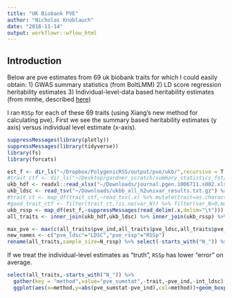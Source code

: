 ```yaml
---
title: "UK Biobank PVE"
author: "Nicholas Knoblauch"
date: "2018-11-14"
output: workflowr::wflow_html
---
```


## Introduction

Below are pve estimates from 69 uk biobank traits for which I could easily obtain:
1) GWAS summary statistics (from BoltLMM) 
2) LD score regression heritability estimates 
3) Individual-level-data based heritability estimates (from mmhe, described [here](https://journals.plos.org/plosgenetics/article?id=10.1371/journal.pgen.1006711#sec004)) 

I ran `RSSp` for each of these 69 traits (using Xiang's new method for calculating pve).  First we see the summary based heritability estimates (y axis) versus individual level estimate (x-axis). 

```r
suppressMessages(library(plotly))
suppressMessages(library(tidyverse))
library(fs)
library(forcats)

est_f <- dir_ls("~/Dropbox/PolygenicRSS/output/pve/ukb/",recursive = T,type = "file")
#trait_ctf <- dir_ls("~/Desktop/gardner_scratch/summary_statistics_fst/",glob="*sc.txt")
ukb_hdf <- readxl::read_xlsx("~/Downloads/journal.pgen.1006711.s002.xlsx") %>% select(trait=`Field ID`,pve_ind=h2,N_ind=N)
ukb_ldsc <- read_tsv("~/Downloads/ukbb_all_h2univar_results.txt.gz") %>% select(trait=phenotype,pve_ldsc=h2_observed,N_ldsc=N,int_ldsc=intercept)
#trait_ct <- map_df(trait_ctf,~read_tsv(.x) %>% mutate(trait=as.character(trait)))
#good_trait_ctf <- filter(trait_ct,!is.na(var_N)) %>% filter(var_N>0,max_N<490000)
ukb_rssp <- map_df(est_f,~suppressMessages(read_delim(.x,delim="\t"))) %>% select(trait,pve_rssp=pve,N_rssp=median_N) %>% mutate(trait=as.character(trait))
all_traits <- inner_join(ukb_hdf,ukb_ldsc) %>% inner_join(ukb_rssp) %>% distinct(trait,.keep_all=T)
```




```r
max_pve <- max(c(all_traits$pve_ind,all_traits$pve_ldsc,all_traits$pve_rssp))
new_names <- c("pve_ldsc"="LDSC","pve_rssp"="RSSp")
rename(all_traits,sample_size=N_rssp) %>% select(-starts_with("N_")) %>% gather(key = "method",value="pve_sumstat",-trait,-pve_ind,-int_ldsc,-sample_size) %>% mutate(method=new_names[method]) %>%  ggplot(aes(x=pve_ind,y=pve_sumstat,col=method))+geom_point()+geom_abline(slope=1,intercept=0)+scale_x_continuous("Individual-Level-Data PVE (mmhe)",limits=c(0,max_pve))+scale_y_continuous("Summary statistic PVE",limits=c(0,max_pve))+geom_smooth(method="lm",formula = y~x+0)+ggtitle("RSSp vs LDSC on UK biobank traits")
```

If we treat the individual-level estimates as "truth", `RSSp` has lower "error" on average.
```r
select(all_traits,-starts_with("N_")) %>%
  gather(key = "method",value="pve_sumstat",-trait,-pve_ind,-int_ldsc) %>%mutate(method=new_names[method]) %>% 
  ggplot(aes(x=method,y=abs(pve_sumstat-pve_ind),col=method))+geom_boxplot()+ggtitle("RSSp PVE estimates are closer to individual-level-data based estimates")
```


<!-- ```{r} -->
<!-- bad_trait <- filter(all_traits,abs(pve_ind-pve_rssp)/pve_ind==max(abs(pve_ind-pve_rssp)/pve_ind)) %>% pull(trait) -->
<!-- good_trait <- filter(all_traits,abs(pve_ind-pve_rssp)/pve_ind==min(abs(pve_ind-pve_rssp)/pve_ind)) %>% pull(trait) -->
<!-- ``` -->




<!-- ```{r} -->
<!-- good_quhf <- fs::dir_ls("~/Desktop/gardner_scratch/quh/",glob = glue::glue("*AF0SNP0N0_ukb0{good_trait}_EUR_T_EUR_gwas_T_0.h5")) -->
<!-- good_quh_df <- map_df(good_quhf,~EigenH5::read_df_h5(.x,"quh_df")) -->
<!-- ``` -->

<!-- ```{r} -->
<!-- bad_quhf <- fs::dir_ls("~/Desktop/gardner_scratch/quh/",glob = glue::glue("*AF0SNP0N0_ukb0{bad_trait}_EUR_T_EUR_gwas_T_0.h5")) -->
<!-- bad_quh_df <- map_df(bad_quhf,~EigenH5::read_df_h5(.x,"quh_df")) -->
<!-- ``` -->



<!-- ```{r} -->

<!-- library(RSSp) -->
<!-- good_quh_df <- filter(quh_df,!is.na(quh)) -->
<!-- rss_res <- RSSp:::RSSp_estimate(quh = good_quh_df$quh,D = good_quh_df$D,p_n = nrow(quh_df)/51453) -->

<!-- sum_quh_df <- group_by(quh_df,ntile(D^2,1000)) %>% summarise(md2=mean(D^2),mean_quh=mean(quh),mquhsq=mean(quh^2-D)) -->

<!-- ggplot(sum_quh_df,aes(x=md2,y=mquhsq))+geom_point() -->
<!-- ``` -->



<!-- ```{r} -->

<!-- trait_ls <- function(dir="~/Dropbox/PolygenicRSS/output/pve/"){ -->
<!--   est_f <- dir_ls(dir,recursive = T,type = "file") -->

<!-- } -->
<!-- ``` -->


<!-- ```{r} -->

<!-- quh_f <- function(consortia="angst",trait="anx",quh_d= "~/Dropbox/scratch/polyg_scratch/quh/"){ -->
<!--   fs::path_expand(glue("{quh_d}","gwas_chr{1:22}AF0SNP0N0_{consortia}0{trait}_EUR_T_EUR_gwas_T_0.h5")) -->
<!-- } -->

<!-- quhf <- quh_f() -->
<!-- read_quh_df <- function(quhf){ -->
<!--   map_df(quhf,read_df_h5,datapath="quh_df") -->

<!-- } -->

<!-- quh_df <- read_quh_df(quhf) -->
<!-- library(fs) -->
<!-- library(forcats) -->
<!-- library(ggplot2) -->
<!-- library(EigenH5) -->

<!-- rssr <- RSSp:::RSSp_estimate(mutate(quh_df,fgeneid=1),p_n=nrow(quh_df)/2000L) -->
<!-- slm <- lm(I(quh^2)~I(D^2)+offset(D)+0,data=quh_df) -->
<!-- quh_f <- dir_ls(quh_d,recursive = F,type = "file") -->
<!-- tquh <- read_df_h5(quh_f[1],"quh_df") -->
<!-- ggplot(tquh,aes(x=quh^2,y=D))+geom_point() -->
<!-- ``` -->

